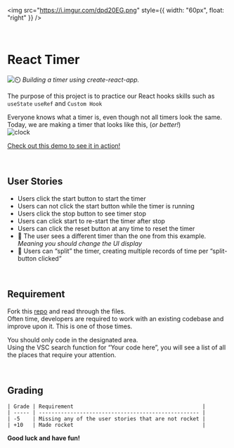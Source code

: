 <img
src="https://i.imgur.com/dpd20EG.png"
style={{ width: "60px", float: "right" }}
/>

<br />

# React Timer

![:timer_clock:](https://assets.hackmd.io/build/emojify.js/dist/images/basic/timer_clock.png) _Building a timer using create-react-app._

The purpose of this project is to practice our React hooks skills such as `useState` `useRef` and `Custom Hook`

Everyone knows what a timer is, even though not all timers look the same. Today, we are making a timer that looks like this, (_or better!_)  
![clock](https://i.ibb.co/0nYMqfL/Screen-Shot-2022-03-12-at-18-07-21.png)

[Check out this demo to see it in action!](https://cs-react-timer.netlify.app/)

<br />

## User Stories

-   Users click the start button to start the timer
-   Users can not click the start button while the timer is running
-   Users click the stop button to see timer stop
-   Users can click start to re-start the timer after stop
-   Users can click the reset button at any time to reset the timer
-   🚀 The user sees a different timer than the one from this example. _Meaning you should change the UI display_
-   🚀 Users can “split” the timer, creating multiple records of time per “split-button clicked”

<br />

## Requirement

Fork this <a href="https://github.com/coderschool/cs-react-timer-starter-code" target="_blank">repo</a> and read through the files.  
Often time, developers are required to work with an existing codebase and improve upon it. This is one of those times.

You should only code in the designated area.  
Using the VSC search function for “Your code here”, you will see a list of all the places that require your attention.

<br />

## Grading

```
| Grade | Requirement                                         |
| ----- | --------------------------------------------------- |
| -5    | Missing any of the user stories that are not rocket |
| +10   | Made rocket                                         |
```

**Good luck and have fun!**

<br/>
<br/>
<br/>